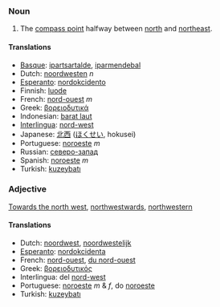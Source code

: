 ===Noun===

# The [[compass point]] halfway between [[north]] and [[northeast]].

====Translations====
*[[Basque]]: [[ipartsartalde]], [[iparmendebal]]
*Dutch: [[noordwesten]] ''n''
*[[Esperanto]]: [[nordokcidento]]
*Finnish: [[luode]]
*French: [[nord-ouest]] ''m''
*Greek: [[βορειοδυτικά]]
*Indonesian: [[barat laut]]
*[[Interlingua]]: [[nord-west]]
*Japanese: [[北西]] ([[ほくせい]], hokusei)
*Portuguese: [[noroeste]] ''m''
*Russian: [[северо-запад]]
*Spanish: [[noroeste]] ''m''
*Turkish: [[kuzeybatı]]

===Adjective===

[[Towards the north west]], [[northwestwards]], [[northwestern]]

====Translations====
*Dutch: [[noordwest]], [[noordwestelijk]]
*[[Esperanto]]: [[nordokcidenta]]
*French: [[nord-ouest]], [[du nord-ouest]]
*Greek: [[βορειοδυτικός]]
*Interlingua: del [[nord-west]]
*Portuguese: [[noroeste]] ''m'' & ''f'', do [[noroeste]]
*Turkish: [[kuzeybatı]]